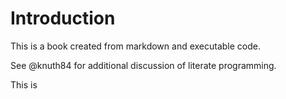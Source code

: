 # Introduction

This is a book created from markdown and executable code.

See @knuth84 for additional discussion of literate programming.

This is
